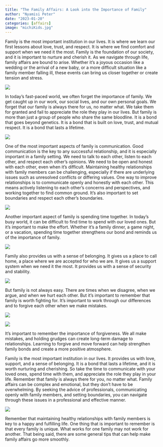 ```yaml
---
title: "The Family Affairs: A Look into the Importance of Family"
author: "Nyamisi Peter"
date: "2023-01-20"
categories: [affairs]
image: "michiKids.jpg"
---
```


Family is the most important institution in our lives. It is where we learn our first lessons about love, trust, and respect. It is where we find comfort and support when we need it the most. Family is the foundation of our society, and it is important to nurture and cherish it. As we navigate through life, family affairs are bound to arise. Whether it's a joyous occasion like a wedding or the arrival of a new baby, or a more difficult situation like a family member falling ill, these events can bring us closer together or create tension and stress.

![](michiKids.jpg)

In today's fast-paced world, we often forget the importance of family. We get caught up in our work, our social lives, and our own personal goals. We forget that our family is always there for us, no matter what. We take them for granted and fail to appreciate the role they play in our lives. But family is more than just a group of people who share the same bloodline. It is a bond that goes beyond genetics. It is a bond that is built on love, trust, and mutual respect. It is a bond that lasts a lifetime.

![](bibiUkerewe.jpg)

One of the most important aspects of family is communication. Good communication is the key to any successful relationship, and it is especially important in a family setting. We need to talk to each other, listen to each other, and respect each other's opinions. We need to be open and honest with each other, even when it's difficult. Maintaining healthy relationships with family members can be challenging, especially if there are underlying issues such as unresolved conflicts or differing values. One way to improve relationships is to communicate openly and honestly with each other. This means actively listening to each other's concerns and perspectives, and working together to find common ground. It's also important to set boundaries and respect each other's boundaries.

![](dauSunset.jpg)

Another important aspect of family is spending time together. In today's busy world, it can be difficult to find time to spend with our loved ones. But it's important to make the effort. Whether it's a family dinner, a game night, or a vacation, spending time together strengthens our bond and reminds us of the importance of family.

![](swimming.jpg)

Family also provides us with a sense of belonging. It gives us a place to call home, a place where we are accepted for who we are. It gives us a support system when we need it the most. It provides us with a sense of security and stability.

![](daniNyaka.jpg)

::: grid
::: {.g-col-12 .g-col-md-6}
But family is not always easy. There are times when we disagree, when we argue, and when we hurt each other. But it's important to remember that family is worth fighting for. It's important to work through our differences and to forgive each other when we make mistakes.
:::

::: {.g-col-12 .g-col-md-6}
![](ethanCry.jpg)
:::
:::

::: grid
::: {.g-col-12 .g-col-md-6}
![](ethanRafiki.jpg)
:::

::: {.g-col-12 .g-col-md-6}
It's important to remember the importance of forgiveness. We all make mistakes, and holding grudges can create long-term damage to relationships. Learning to forgive and move forward can help strengthen family bonds and create a more positive atmosphere.
:::
:::


Family is the most important institution in our lives. It provides us with love, support, and a sense of belonging. It is a bond that lasts a lifetime, and it is worth nurturing and cherishing. So take the time to communicate with your loved ones, spend time with them, and appreciate the role they play in your life. Remember that family is always there for you, no matter what. Family affairs can be complex and emotional, but they don't have to be overwhelming. By seeking the advice of professionals, communicating openly with family members, and setting boundaries, you can navigate through these issues in a professional and effective manner.

![](ethanChibonge.jpg)


::: callout-important

Remember that maintaining healthy relationships with family members is key to a happy and fulfilling life. One thing that is important to remember is that every family is unique. What works for one family may not work for another. That being said, there are some general tips that can help make family affairs go more smoothly.
:::